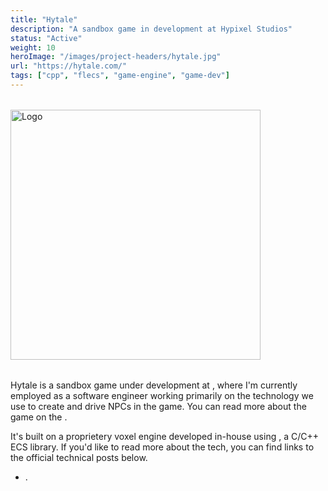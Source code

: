 ```yaml
---
title: "Hytale"
description: "A sandbox game in development at Hypixel Studios"
status: "Active"
weight: 10
heroImage: "/images/project-headers/hytale.jpg"
url: "https://hytale.com/"
tags: ["cpp", "flecs", "game-engine", "game-dev"]
---
```


<div style="margin: 2rem 0;">
    <Image src={logoImage.src} alt="Logo" caption="" width="400px" />
</div>

Hytale is a sandbox game under development at <ExternalLink url="https://hypixelstudios.com/" label="Hypixel Studios" />, where I'm currently employed as a software engineer working primarily on the technology we use to create and drive NPCs in the game. You can read more about the game on the <ExternalLink url="https://hytale.com/news" label="official blog" />.

It's built on a proprietery voxel engine developed in-house using <ExternalLink url="https://www.flecs.dev/flecs/" label="Flecs" />, a C/C++ ECS library. If you'd like to read more about the tech, you can find links to the official technical posts below.

* <ExternalLink url="https://hytale.com/news/2024/6/summer-2024-technical-explainer-hytale-s-entity-component-system-oPwpCAMdI" label="Summer 2024 Technical Explainer: Hytale's Entity Component System" />.